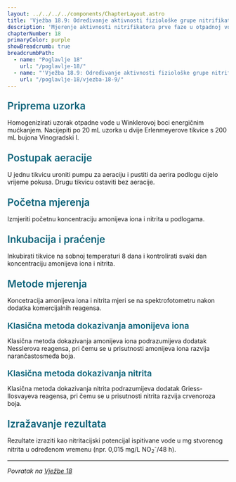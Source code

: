 ```yaml
---
layout: ../../../../components/ChapterLayout.astro
title: 'Vježba 18.9: Određivanje aktivnosti fiziološke grupe nitrifikatora prve faze u Vinogradski I. bujonu'
description: 'Mjerenje aktivnosti nitrifikatora prve faze u otpadnoj vodi'
chapterNumber: 18
primaryColor: purple
showBreadcrumb: true
breadcrumbPath:
  - name: "Poglavlje 18"
    url: "/poglavlje-18/"
  - name: "'Vježba 18.9: Određivanje aktivnosti fiziološke grupe nitrifikatora prve faze u Vinogradski I. bujonu'"
    url: "/poglavlje-18/vjezba-18-9/"
---
```



<h3 style="color: #096279; font-size: 1.4rem; font-weight: 600; margin: 1.5rem 0 1rem 0;">Priprema uzorka</h3>

Homogenizirati uzorak otpadne vode u Winklerovoj boci energičnim mućkanjem. Nacijepiti po 20 mL uzorka u dvije Erlenmeyerove tikvice s 200 mL bujona Vinogradski I.

<h3 style="color: #096279; font-size: 1.4rem; font-weight: 600; margin: 1.5rem 0 1rem 0;">Postupak aeracije</h3>

U jednu tikvicu uroniti pumpu za aeraciju i pustiti da aerira podlogu cijelo vrijeme pokusa. Drugu tikvicu ostaviti bez aeracije.

<h3 style="color: #096279; font-size: 1.4rem; font-weight: 600; margin: 1.5rem 0 1rem 0;">Početna mjerenja</h3>

Izmjeriti početnu koncentraciju amonijeva iona i nitrita u podlogama.

<h3 style="color: #096279; font-size: 1.4rem; font-weight: 600; margin: 1.5rem 0 1rem 0;">Inkubacija i praćenje</h3>

Inkubirati tikvice na sobnoj temperaturi 8 dana i kontrolirati svaki dan koncentraciju amonijeva iona i nitrita.

<h3 style="color: #096279; font-size: 1.4rem; font-weight: 600; margin: 1.5rem 0 1rem 0;">Metode mjerenja</h3>

Koncetracija amonijeva iona i nitrita mjeri se na spektrofotometru nakon dodatka komercijalnih reagensa.

<h4 style="color: #096279; font-size: 1.2rem; font-weight: 600; margin: 1.2rem 0 0.8rem 0;">Klasična metoda dokazivanja amonijeva iona</h4>

Klasična metoda dokazivanja amonijeva iona podrazumijeva dodatak Nesslerova reagensa, pri čemu se u prisutnosti amonijeva iona razvija narančastosmeđa boja.

<h4 style="color: #096279; font-size: 1.2rem; font-weight: 600; margin: 1.2rem 0 0.8rem 0;">Klasična metoda dokazivanja nitrita</h4>

Klasična metoda dokazivanja nitrita podrazumijeva dodatak Griess-Ilosvayeva reagensa, pri čemu se u prisutnosti nitrita razvija crvenoroza boja.

<h3 style="color: #096279; font-size: 1.4rem; font-weight: 600; margin: 1.5rem 0 1rem 0;">Izražavanje rezultata</h3>

Rezultate izraziti kao nitritacijski potencijal ispitivane vode u mg stvorenog nitrita u određenom vremenu (npr. 0,015 mg/L NO<sub>2</sub><sup>-</sup>/48 h).

---

*Povratak na [Vježbe 18](/poglavlje-18/vjezba-18)*


